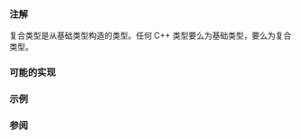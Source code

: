 {{cpp/types/traits/is|1=is_compound
|description=
如果 {{tt|T}} 是复合类型（即数组、函数、对象指针、函数指针、成员对象指针、成员函数指针、引用、类、联合体或枚举，以及前述类型的任何 cv 限定变体），那么提供的成员常量 {{tt|value}} 等于 {{c|true}}。对于其它任何类型，{{tt|value}} 等于 {{c|false}}。
|inherit_desc={{tt|T}} 为复合类型
}}

===注解===
复合类型是从基础类型构造的类型。任何 C++ 类型要么为基础类型，要么为复合类型。

===可能的实现===
{{eq fun
|1=
template&lt;class T&gt;
struct is_compound : std::integral_constant&lt;bool, !std::is_fundamental&lt;T&gt;::value&gt; {};
}}

===示例===
{{example
|code=
#include &lt;type_traits&gt;
#include &lt;iostream&gt;

static_assert(not std::is_compound_v&lt;int&gt;);
static_assert(std::is_compound_v&lt;int*&gt;);
static_assert(std::is_compound_v&lt;int&amp;&gt;);

void f();
static_assert(std::is_compound_v&lt;decltype(f)&gt;);
static_assert(std::is_compound_v&lt;decltype(&amp;f)&gt;);

static_assert(std::is_compound_v&lt;char[100]&gt;);

class C {};
static_assert(std::is_compound_v&lt;C&gt;);

union U {};
static_assert(std::is_compound_v&lt;U&gt;);

enum struct E { e };
static_assert(std::is_compound_v&lt;E&gt;);
static_assert(std::is_compound_v&lt;decltype(E::e)&gt;);

struct S
{
    int i : 8;
    int j;
    void foo();
};
static_assert(not std::is_compound_v&lt;decltype(S::i)&gt;);
static_assert(not std::is_compound_v&lt;decltype(S::j)&gt;);
static_assert(std::is_compound_v&lt;decltype(&amp;S::j)&gt;);
static_assert(std::is_compound_v&lt;decltype(&amp;S::foo)&gt;);

int main()
{
    std::cout &lt;&lt; "通过所有检查\n";
}
}}

===参阅===
{{dsc begin}}
{{dsc inc|cpp/types/dsc is_fundamental}}
{{dsc inc|cpp/types/dsc is_scalar}}
{{dsc inc|cpp/types/dsc is_object}}
{{dsc inc|cpp/types/dsc is_array}}
{{dsc end}}

{{langlinks|de|en|es|fr|it|ja|pt|ru}}